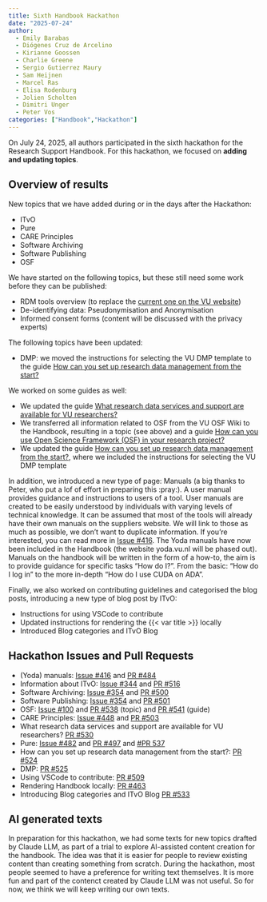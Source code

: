 ```yaml
---
title: Sixth Handbook Hackathon
date: "2025-07-24"
author:
  - Emily Barabas
  - Diógenes Cruz de Arcelino
  - Kirianne Goossen
  - Charlie Greene
  - Sergio Gutierrez Maury
  - Sam Heijnen
  - Marcel Ras
  - Elisa Rodenburg
  - Jolien Scholten
  - Dimitri Unger
  - Peter Vos
categories: ["Handbook","Hackathon"]
---
```


On July 24, 2025, all authors participated in the sixth hackathon for the Research Support Handbook. For this hackathon, we focused on **adding and updating topics**.

## Overview of results

New topics that we have added during or in the days after the Hackathon:

* ITvO
* Pure
* CARE Principles
* Software Archiving 
* Software Publishing
* OSF

We have started on the following topics, but these still need some work before they can be published:

* RDM tools overview (to replace the [current one on the VU website](https://vu.nl/en/about-vu/divisions/university-library/more-about/rdm-tools))
* De-identifying data: Pseudonymisation and Anonymisation
* Informed consent forms (content will be discussed with the privacy experts)

The following topics have been updated:

* DMP: we moved the instructions for selecting the VU DMP template to the guide [How can you set up research data management from the start?](../guides/plan-and-design.qmd)

We worked on some guides as well:

* We updated the guide [What research data services and support are available for VU researchers?](../guides/data-lifecycle.qmd)
* We transferred all information related to OSF from the VU OSF Wiki to the Handbook, resulting in a topic (see above) and a guide [How can you use Open Science Framework (OSF) in your research project?](../guides/use-osf.qmd)
* We updated the guide [How can you set up research data management from the start?](../guides/plan-and-design.qmd), where we included the instructions for selecting the VU DMP template

In addition, we introduced a new type of page: Manuals (a big thanks to Peter, who put a lof of effort in preparing this :pray:). A user manual provides guidance and instructions to users of a tool. User manuals are created to be easily understood by individuals with varying levels of technical knowledge. It can be assumed that most of the tools will already have their own manuals on the suppliers website. We will link to those as much as possible, we don't want to duplicate information. If you're interested, you can read more in [Issue #416](https://github.com/ubvu/open-handbook/issues/416). The Yoda manuals have now been included in the Handbook (the website yoda.vu.nl will be phased out). Manuals on the handbook will be written in the form of a how-to, the aim is to provide guidance for specific tasks "How do I?". From the basic: "How do I log in" to the more in-depth "How do I use CUDA on ADA".

Finally, we also worked on contributing guidelines and categorised the blog posts, introducing a new type of blog post by ITvO:

* Instructions for using VSCode to contribute
* Updated instructions for rendering the {{< var title >}} locally
* Introduced Blog categories and ITvO Blog

## Hackathon Issues and Pull Requests

* (Yoda) manuals: [Issue #416](https://github.com/ubvu/open-handbook/issues/416) and [PR #484](https://github.com/ubvu/open-handbook/pull/484)
* Information about ITvO: [Issue #344](https://github.com/ubvu/open-handbook/issues/344) and [PR #516](https://github.com/ubvu/open-handbook/pull/516)
* Software Archiving: [Issue #354](https://github.com/ubvu/open-handbook/issues/354) and [PR #500](https://github.com/ubvu/open-handbook/pull/500)
* Software Publishing: [Issue #354](https://github.com/ubvu/open-handbook/issues/354) and [PR #501](https://github.com/ubvu/open-handbook/pull/501)
* OSF: [Issue #100](https://github.com/ubvu/open-handbook/issues/100) and [PR #538](https://github.com/ubvu/open-handbook/pull/538) (topic) and [PR #541](https://github.com/ubvu/open-handbook/pull/541) (guide)
* CARE Principles: [Issue #448](https://github.com/ubvu/open-handbook/issues/448) and [PR #503](https://github.com/ubvu/open-handbook/pull/503)
* What research data services and support are available for VU researchers? [PR #530](https://github.com/ubvu/open-handbook/pull/530)
* Pure: [Issue #482](https://github.com/ubvu/open-handbook/issues/482) and [PR #497](https://github.com/ubvu/open-handbook/pull/497) and [#PR 537](https://github.com/ubvu/open-handbook/pull/537)
* How can you set up research data management from the start?: [PR #524](https://github.com/ubvu/open-handbook/pull/524)
* DMP: [PR #525](https://github.com/ubvu/open-handbook/pull/525)
* Using VSCode to contribute: [PR #509](https://github.com/ubvu/open-handbook/pull/525)
* Rendering Handbook locally: [PR #463](https://github.com/ubvu/open-handbook/pull/463)
* Introducing Blog categories and ITvO Blog [PR #533](https://github.com/ubvu/open-handbook/pull/533)

## AI generated texts

In preparation for this hackathon, we had some texts for new topics drafted by Claude LLM, as part of a trial to explore AI-assisted content creation for the handbook. The idea was that it is easier for people to review existing content than creating something from scratch. During the hackathon, most people seemed to have a preference for writing text themselves. It is more fun and part of the contenct created by Claude LLM was not useful. So for now, we think we will keep writing our own texts.

